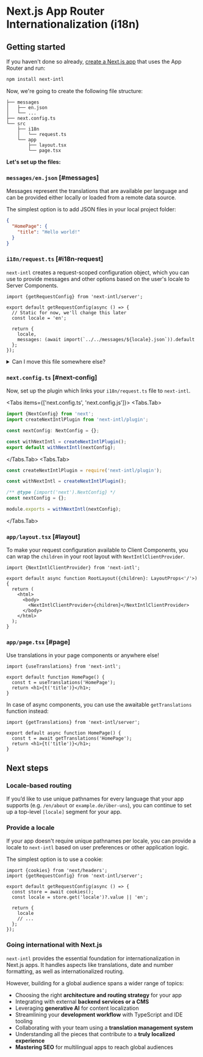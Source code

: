 
# Next.js App Router Internationalization (i18n)

## Getting started

If you haven't done so already, [create a Next.js app](https://nextjs.org/docs/getting-started/installation) that uses the App Router and run:

```sh
npm install next-intl
```

Now, we're going to create the following file structure:

```
├── messages
│   ├── en.json
│   └── ...
├── next.config.ts
└── src
    ├── i18n
    │   └── request.ts
    └── app
        ├── layout.tsx
        └── page.tsx
```

**Let's set up the files:**

<Steps>

### `messages/en.json` [#messages]

Messages represent the translations that are available per language and can be provided either locally or loaded from a remote data source.

The simplest option is to add JSON files in your local project folder:

```json filename="messages/en.json"
{
  "HomePage": {
    "title": "Hello world!"
  }
}
```

### `i18n/request.ts` [#i18n-request]

`next-intl` creates a request-scoped configuration object, which you can use to provide messages and other options based on the user's locale to Server Components.

```tsx filename="src/i18n/request.ts"
import {getRequestConfig} from 'next-intl/server';

export default getRequestConfig(async () => {
  // Static for now, we'll change this later
  const locale = 'en';

  return {
    locale,
    messages: (await import(`../../messages/${locale}.json`)).default
  };
});
```

<Details id="i18n-request-path">
<summary>Can I move this file somewhere else?</summary>

This file is supported out-of-the-box as `./i18n/request.ts` both in the `src` folder as well as in the project root with the extensions `.ts`, `.tsx`, `.js` and `.jsx`.

If you prefer to move this file somewhere else, you can optionally provide a path to the plugin:

```js filename="next.config.ts"
const withNextIntl = createNextIntlPlugin(
  // Specify a custom path here
  './somewhere/else/request.ts'
);
```

</Details>

### `next.config.ts` [#next-config]

Now, set up the plugin which links your `i18n/request.ts` file to `next-intl`.

<Tabs items={['next.config.ts', 'next.config.js']}>
<Tabs.Tab>

```js filename="next.config.ts"
import {NextConfig} from 'next';
import createNextIntlPlugin from 'next-intl/plugin';

const nextConfig: NextConfig = {};

const withNextIntl = createNextIntlPlugin();
export default withNextIntl(nextConfig);
```

</Tabs.Tab>
<Tabs.Tab>

```js filename="next.config.js"
const createNextIntlPlugin = require('next-intl/plugin');

const withNextIntl = createNextIntlPlugin();

/** @type {import('next').NextConfig} */
const nextConfig = {};

module.exports = withNextIntl(nextConfig);
```

</Tabs.Tab>
</Tabs>

### `app/layout.tsx` [#layout]

To make your request configuration available to Client Components, you can wrap the `children` in your root layout with `NextIntlClientProvider`.

```tsx filename="app/layout.tsx" {7}
import {NextIntlClientProvider} from 'next-intl';

export default async function RootLayout({children}: LayoutProps<'/'>) {
  return (
    <html>
      <body>
        <NextIntlClientProvider>{children}</NextIntlClientProvider>
      </body>
    </html>
  );
}
```

### `app/page.tsx` [#page]

Use translations in your page components or anywhere else!

```tsx filename="app/page.tsx"
import {useTranslations} from 'next-intl';

export default function HomePage() {
  const t = useTranslations('HomePage');
  return <h1>{t('title')}</h1>;
}
```

In case of async components, you can use the awaitable `getTranslations` function instead:

```tsx filename="app/page.tsx"
import {getTranslations} from 'next-intl/server';

export default async function HomePage() {
  const t = await getTranslations('HomePage');
  return <h1>{t('title')}</h1>;
}
```

</Steps>

## Next steps

### Locale-based routing

If you’d like to use unique pathnames for every language that your app supports (e.g. `/en/about` or `example.de/über-uns`), you can continue to set up a top-level `[locale]` segment for your app.

<div className="mt-8 max-w-[550px]">
  <Card title="Set up locale-based routing" href="/docs/routing" />
</div>

### Provide a locale

If your app doesn't require unique pathnames per locale, you can provide a locale to `next-intl` based on user preferences or other application logic.

The simplest option is to use a cookie:

```tsx filename="src/i18n/request.ts"
import {cookies} from 'next/headers';
import {getRequestConfig} from 'next-intl/server';

export default getRequestConfig(async () => {
  const store = await cookies();
  const locale = store.get('locale')?.value || 'en';

  return {
    locale
    // ...
  };
});
```

### Going international with Next.js

`next-intl` provides the essential foundation for internationalization in Next.js apps. It handles aspects like translations, date and number formatting, as well as internationalized routing.

However, building for a global audience spans a wider range of topics:

- Choosing the right **architecture and routing strategy** for your app
- Integrating with external **backend services or a CMS**
- Leveraging **generative AI** for content localization
- Streamlining your **development workflow** with TypeScript and IDE tooling
- Collaborating with your team using a **translation management system**
- Understanding all the pieces that contribute to a **truly localized experience**
- **Mastering SEO** for multilingual apps to reach global audiences

<div className="mt-8">
  <CourseBanner title="Going international with Next.js" />
</div>
